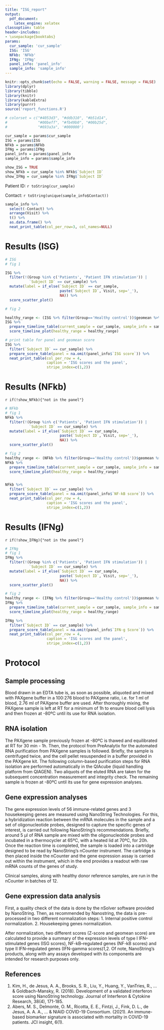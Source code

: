 ```yaml
---
title: "ISG_report"
output: 
  pdf_document:
    latex_engine: xelatex
classoption: table
header-includes:
- \usepackage{booktabs}
params:
  cur_sample: 'cur_sample'
  ISG: 'ISG'
  NFkb: 'NFkb'
  IFNg: 'IFNg'
  panel_info: 'panel_info'
  sample_info: 'sample_info'
---
```


```r
knitr::opts_chunk$set(echo = FALSE, warning = FALSE, message = FALSE)
library(dplyr)
library(tibble)
library(knitr)
library(kableExtra)
library(purrr)
source('report_functions.R')

# colorset = c("#4053d3", "#ddb310", "#b51d14",
#              "#00beff", "#fb49b0", "#00b25d",
#              "#693a3a", '#000000')

cur_sample = params$cur_sample
ISG = params$ISG
NFkb = params$NFkb
IFNg = params$IFNg
panel_info = params$panel_info
sample_info = params$sample_info

show_ISG = TRUE
show_NFkb = cur_sample %in% NFkb$`Subject ID`
show_IFNg = cur_sample %in% IFNg$`Subject ID`

```

Patient ID: `r toString(cur_sample)`

Contact: `r toString(unique(sample_info$Contact))`

```r
sample_info %>% 
  select(-Contact) %>% 
  arrange(Visit) %>% 
  t() %>% 
  as.data.frame() %>%
  neat_print_table(col_per_row=3, col_names=NULL)
```

\clearpage

# Results (ISG)

```r
# ISG
# fig 1

ISG %>% 
  filter(!(Group %in% c('Patients', 'Patient IFN stimulation')) | 
           `Subject ID` == cur_sample) %>%
  mutate(label = if_else(`Subject ID` == cur_sample, 
                         paste(`Subject ID`, Visit, sep='_'), 
                         NA)) %>%
  score_scatter_plot()

# fig 2

healthy_range <- (ISG %>% filter(Group=='Healthy control'))$geomean %>% quantile(c(0.01,0.99))
ISG %>% 
  prepare_timeline_table(current_sample = cur_sample, sample_info = sample_info) %>%
  score_timeline_plot(healthy_range = healthy_range)

```

\clearpage

```r
# print table for panel and geomean score
ISG %>% 
  filter(`Subject ID` == cur_sample) %>% 
  prepare_score_table(panel = na.omit(panel_info$`ISG score`)) %>%
  neat_print_table(col_per_row = 4, 
                   caption = 'ISG scores and the panel', 
                   stripe_index=c(1,2))
```

\clearpage

# Results (NFkb)

`r if(!show_NFkb){"not in the panel"}`

```r
# NFkb
# fig 1
NFkb %>% 
  filter(!(Group %in% c('Patients', 'Patient IFN stimulation')) | 
           `Subject ID` == cur_sample) %>%
  mutate(label = if_else(`Subject ID` == cur_sample, 
                         paste(`Subject ID`, Visit, sep='_'), 
                         NA)) %>%
  score_scatter_plot()

# fig 2
healthy_range <- (NFkb %>% filter(Group=='Healthy control'))$geomean %>% quantile(c(0.01,0.99))
NFkb %>% 
  prepare_timeline_table(current_sample = cur_sample, sample_info = sample_info) %>%
  score_timeline_plot(healthy_range = healthy_range)



```

\clearpage

```r
NFkb %>% 
  filter(`Subject ID` == cur_sample) %>% 
  prepare_score_table(panel = na.omit(panel_info$`NF-kB score`)) %>%
  neat_print_table(col_per_row = 4, 
                   caption = 'ISG scores and the panel', 
                   stripe_index=c(1,2))

```

\clearpage

# Results (IFNg)

`r if(!show_IFNg){"not in the panel"}`

```r
# IFNg
# fig 1
IFNg %>% 
  filter(!(Group %in% c('Patients', 'Patient IFN stimulation')) | 
           `Subject ID` == cur_sample) %>%
  mutate(label = if_else(`Subject ID` == cur_sample, 
                         paste(`Subject ID`, Visit, sep='_'), 
                         NA)) %>%
  score_scatter_plot()

# fig 2
healthy_range <- (IFNg %>% filter(Group=='Healthy control'))$geomean %>% quantile(c(0.01,0.99))
IFNg %>% 
  prepare_timeline_table(current_sample = cur_sample, sample_info = sample_info) %>%
  score_timeline_plot(healthy_range = healthy_range)

```

\clearpage

```r
IFNg %>%
  filter(`Subject ID` == cur_sample) %>% 
  prepare_score_table(panel = na.omit(panel_info$`IFN-g Score`)) %>%
  neat_print_table(col_per_row = 4, 
                   caption = 'ISG scores and the panel', 
                   stripe_index=c(1,2))
```

\clearpage

# Protocol

## Sample processing

Blood drawn in an EDTA tube is, as soon as possible, aliquoted and mixed with PAXgene buffer in a 100:276 blood to PAXgene ratio, i.e. for 1 ml of blood, 2.76 ml of PAXgene buffer are used. After thoroughly mixing, the PAXgene sample is left at RT for a minimum of 1h to ensure blood cell lysis and then frozen at -80ºC until its use for RNA isolation.

## RNA isolation

The PAXgene sample previously frozen at -80ºC is thawed and equilibrated at RT for 30 min - 1h. Then, the protocol from PreAnalytix for the automated RNA purification from PAXgene samples is followed. Briefly, the sample is centrifuged twice, and the cell pellet resuspended in a buffer provided in the PAXgene kit. The following column-based purification steps for RNA isolation are performed automatically in the QIAcube (liquid handling platform from QIAGEN). Two aliquots of the eluted RNA are taken for the subsequent concentration measurement and integrity check. The remaining sample is frozen at -80ºC until its use for gene expression analyses.

## Gene expression analyses

The gene expression levels of 56 immune-related genes and 3 housekeeping genes are measured using NanoString Technologies. For this, a hybridization reaction between the mRNA molecules in the sample and a set of oligonucleotide probes, designed to capture the specific genes of interest, is carried out following NanoString's recommendations. Briefly, around 5 µl of RNA sample are mixed with the oligonucleotide probes and incubated in a thermocycler at 65ºC, with a heated lid at 70ºC, for 20h. Once the reaction time is completed, the sample is loaded into a cartridge designed to be read by NanoString's nCounter instrument. The cartridge is then placed inside the nCounter and the gene expression assay is carried out within the instrument, which in the end provides a readout with raw mRNA counts of the genes of study.

Clinical samples, along with healthy donor reference samples, are run in the nCounter in batches of 12.

## Gene expression data analysis

First, a quality check of the data is done by the nSolver software provided by NanoString. Then, as recommended by Nanostring, the data is pre-processed in two different normalization steps: 1. Internal positive control normalization. 2. Housekeeping genes normalization.

After normalization, two different scores (Z-score and geomean score) are calculated to provide a summary of the expression levels of type I IFN--stimulated genes (ISG scores), NF-kB--regulated genes (NF-kB scores) and type II IFN--regulated genes (IFN-gamma scores)1,2. Of note, NanoString's products, along with any assays developed with its components are intended for research purposes only.

## References

1.  Kim, H., de Jesus, A. A., Brooks, S. R., Liu, Y., Huang, Y., VanTries, R., ... & Goldbach-Mansky, R. (2018). Development of a validated interferon score using NanoString technology. Journal of Interferon & Cytokine Research, 38(4), 171-185.
2.  Abers, M. S., Delmonte, O. M., Ricotta, E. E., Fintzi, J., Fink, D. L., de Jesus, A. A. A., ... & NIAID COVID-19 Consortium. (2021). An immune-based biomarker signature is associated with mortality in COVID-19 patients. JCI insight, 6(1).
